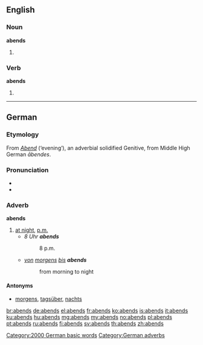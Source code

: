 ==English==

===Noun===
'''abends'''

# {{plural of|abend}}

===Verb===
'''abends'''

# {{third-person singular of|abend}}

----

==German==

===Etymology===
From ''[[Abend]]'' (‘evening’), an adverbial solidified Genitive, from Middle High German ''ābendes''.

===Pronunciation===
* {{IPA|[ˈaːbnts]|lang=de}}
* {{audio|De-at-abends.ogg|Audio (Austria)}}

===Adverb===
'''abends'''

# [[at night]], [[p.m.]]
#* ''8 Uhr '''abends'''''
#*: 8 p.m.
#* ''[[von]] [[morgens]] [[bis]] '''abends'''''
#*: from morning to night

====Antonyms====
* [[morgens]], [[tagsüber]], [[nachts]]

[[Category:2000 German basic words]]
[[Category:German adverbs]]

[[br:abends]]
[[de:abends]]
[[el:abends]]
[[fr:abends]]
[[ko:abends]]
[[is:abends]]
[[it:abends]]
[[ku:abends]]
[[hu:abends]]
[[mg:abends]]
[[my:abends]]
[[no:abends]]
[[pl:abends]]
[[pt:abends]]
[[ru:abends]]
[[fi:abends]]
[[sv:abends]]
[[th:abends]]
[[zh:abends]]